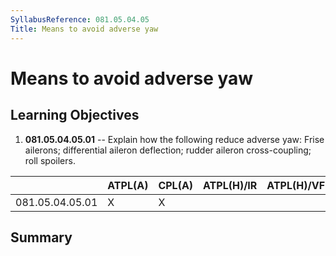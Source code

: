 ```yaml
---
SyllabusReference: 081.05.04.05
Title: Means to avoid adverse yaw
---
```


# Means to avoid adverse yaw

## Learning Objectives

1.  **081.05.04.05.01** -- Explain how the following reduce adverse yaw: Frise
    ailerons; differential aileron deflection; rudder aileron cross-coupling;
    roll spoilers.

|                 | ATPL(A) | CPL(A) | ATPL(H)/IR | ATPL(H)/VFR | CPL(H) | IR  | CBIR(A) |
| --------------- | ------- | ------ | ---------- | ----------- | ------ | --- | ------- |
| 081.05.04.05.01 | X       | X      |            |             |        |     |         |

## Summary
